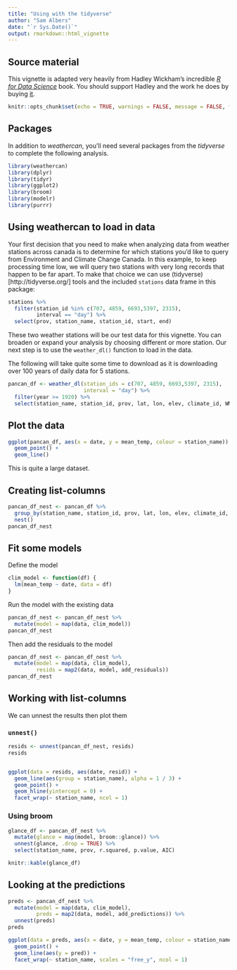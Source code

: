 ```yaml
---
title: "Using with the tidyverse"
author: "Sam Albers"
date: "`r Sys.Date()`"
output: rmarkdown::html_vignette
---
```


## Source material
This vignette is adapted very heavily from Hadley Wickham's incredible [*R for Data Science*](http://r4ds.had.co.nz/) book. You should support Hadley and the work he does by buying [it](https://www.amazon.com/Data-Science-Transform-Visualize-Model/dp/1491910399).

```r
knitr::opts_chunk$set(echo = TRUE, warnings = FALSE, message = FALSE, fig.width = 10, fig.height = 6)
```

## Packages
In addition to *weathercan*, you'll need several packages from the *tidyverse*  to complete the following analysis.

```R
library(weathercan)
library(dplyr)
library(tidyr)
library(ggplot2)
library(broom)
library(modelr)
library(purrr)
```

## Using weathercan to load in data

Your first decision that you need to make when analyzing data from weather stations across canada is to determine for which stations you'd like to query from Environment and Climate Change Canada. In this example, to keep processing time low, we will query two stations with very long records that happen to be far apart. To make that choice we can use (tidyverse)[http://tidyverse.org/] tools and the included `stations` data frame in this package:

```R
stations %>%
  filter(station_id %in% c(707, 4859, 6693,5397, 2315),
         interval == "day") %>%
  select(prov, station_name, station_id, start, end)
```

These two weather stations will be our test data for this vignette. You can broaden or expand your analysis by choosing different or more station. Our next step is to use the `weather_dl()` function to load in the data. 

The following will take quite some time to download as it is downloading over 100 years of daily data for 5 stations.

```R
pancan_df <- weather_dl(station_ids = c(707, 4859, 6693,5397, 2315), 
                        interval = "day") %>%
  filter(year >= 1920) %>%
  select(station_name, station_id, prov, lat, lon, elev, climate_id, WMO_id, TC_id, mean_temp, date)
```

## Plot the data
```r
ggplot(pancan_df, aes(x = date, y = mean_temp, colour = station_name)) +
  geom_point() +
  geom_line()
```

This is quite a large dataset. 

## Creating list-columns
```r
pancan_df_nest <- pancan_df %>%
  group_by(station_name, station_id, prov, lat, lon, elev, climate_id, WMO_id, TC_id) %>%
  nest()
pancan_df_nest
```

## Fit some models

Define the model

```r
clim_model <- function(df) {
  lm(mean_temp ~ date, data = df)
}
```

Run the model with the existing data

```r
pancan_df_nest <- pancan_df_nest %>% 
  mutate(model = map(data, clim_model))
pancan_df_nest
```

Then add the residuals to the model

```r
pancan_df_nest <- pancan_df_nest %>% 
  mutate(model = map(data, clim_model),
         resids = map2(data, model, add_residuals)) 
pancan_df_nest
```

## Working with list-columns
We can unnest the results then plot them

### `unnest()`
```r
resids <- unnest(pancan_df_nest, resids)
resids


ggplot(data = resids, aes(date, resid)) +
  geom_line(aes(group = station_name), alpha = 1 / 3) + 
  geom_point() +
  geom_hline(yintercept = 0) +
  facet_wrap(~ station_name, ncol = 1)
```


### Using broom
```r
glance_df <- pancan_df_nest %>% 
  mutate(glance = map(model, broom::glance)) %>% 
  unnest(glance, .drop = TRUE) %>%
  select(station_name, prov, r.squared, p.value, AIC)
```

```r
knitr::kable(glance_df)
```


## Looking at the predictions
```r
preds <- pancan_df_nest %>% 
  mutate(model = map(data, clim_model),
         preds = map2(data, model, add_predictions)) %>%
  unnest(preds)
preds

ggplot(data = preds, aes(x = date, y = mean_temp, colour = station_name)) +
  geom_point() +
  geom_line(aes(y = pred)) +
  facet_wrap(~ station_name, scales = "free_y", ncol = 1)
```
